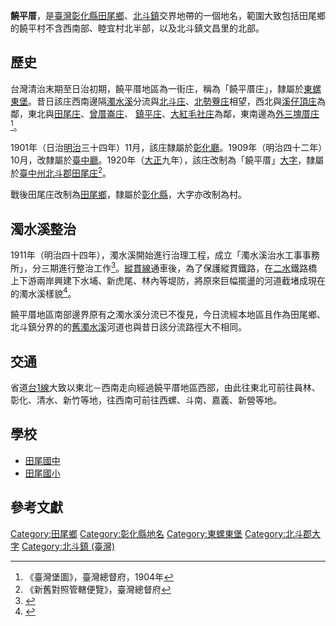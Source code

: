 {{noteTA　
|1 = zh-cn:庄; zh-hk:庄; zh-tw:庄;
}}
'''饒平厝'''，是[[臺灣|臺灣]][[彰化縣|彰化縣]][[田尾鄉|田尾鄉]]、[[北斗鎮_(台灣)|北斗鎮]]交界地帶的一個地名，範圍大致包括田尾鄉的饒平村不含西南部、睦宜村北半部，以及北斗鎮文昌里的北部。

==歷史==
台灣清治末期至日治初期，饒平厝地區為一街庄，稱為「饒平厝庄」，隸屬於[[東螺東堡|東螺東堡]]。昔日該庄西南邊隔[[濁水溪|濁水溪]]分流與[[東北斗|北斗庄]]、[[北勢寮_(彰化縣)|北勢藔庄]]相望，西北與[[溪仔頂庄|溪仔頂庄]]為鄰，東北與[[田尾_(彰化縣大字)|田尾庄]]、[[曾厝崙庄|曾厝崙庄]]、
[[鎮平_(彰化縣田尾鄉)|鎮平庄]]、[[大紅毛社庄|大紅毛社庄]]為鄰，東南邊為[[外三塊厝庄|外三塊厝庄]]<ref>《臺灣堡圖》，臺灣總督府，1904年</ref>。

1901年（日治[[明治|明治]]三十四年）11月，該庄隸屬於[[彰化廳|彰化廳]]。1909年（明治四十二年）10月，改隸屬於[[臺中廳|臺中廳]]。1920年（[[大正|大正]]九年），該庄改制為「饒平厝」[[大字|大字]]，隸屬於[[臺中州|臺中州]][[北斗郡|北斗郡]][[田尾庄|田尾庄]]<ref>《新舊對照管轄便覽》，臺灣總督府</ref>。

戰後田尾庄改制為[[田尾鄉|田尾鄉]]，隸屬於[[彰化縣|彰化縣]]，大字亦改制為村。

==濁水溪整治==
1911年（明治四十四年），濁水溪開始進行治理工程，成立「濁水溪治水工事事務所」，分三期進行整治工作<ref>{{cite web|language=zh-tw|url=http://www.wra04.gov.tw/ct.asp?xItem=60255&ctNode=31519&mp=99|title=清朝、日治時期的濁水溪防洪|author=|publisher=水利署第四河川局|date=|accessdate=2015-09-02|deadurl=yes|archiveurl=https://web.archive.org/web/20160304111521/http://www.wra04.gov.tw/ct.asp?xItem=60255&ctNode=31519&mp=99|archivedate=2016-03-04}}</ref>。[[縱貫線_(鐵路)|縱貫線]]通車後，為了保護縱貫鐵路，在[[二水|二水]]鐵路橋上下游兩岸興建下水埔、新虎尾、林內等堤防，將原來巨幅擺盪的河道截堵成現在的濁水溪樣貌<ref>{{cite book|author=張炎銘|title=遊大河聽故事 |year=2013 |publisher=科技圖書  |location=臺北市 |pages= |isbn=978-957-655-517-6 }}</ref>。

饒平厝地區南部邊界原有之濁水溪分流已不復見，今日流經本地區且作為田尾鄉、北斗鎮分界的的[[舊濁水溪|舊濁水溪]]河道也與昔日該分流路徑大不相同。
　
==交通==
省道[[台1線|台1線]]大致以東北－西南走向經過饒平厝地區西部，由此往東北可前往員林、彰化、清水、新竹等地，往西南可前往西螺、斗南、嘉義、新營等地。

==學校==
*[[田尾國中|田尾國中]]
*[[田尾國小|田尾國小]]

==參考文獻==
{{reflist}}

{{北斗郡}}

[[Category:田尾鄉|Category:田尾鄉]]
[[Category:彰化縣地名|Category:彰化縣地名]]
[[Category:東螺東堡|Category:東螺東堡]]
[[Category:北斗郡大字|Category:北斗郡大字]]
[[Category:北斗鎮_(臺灣)|Category:北斗鎮 (臺灣)]]